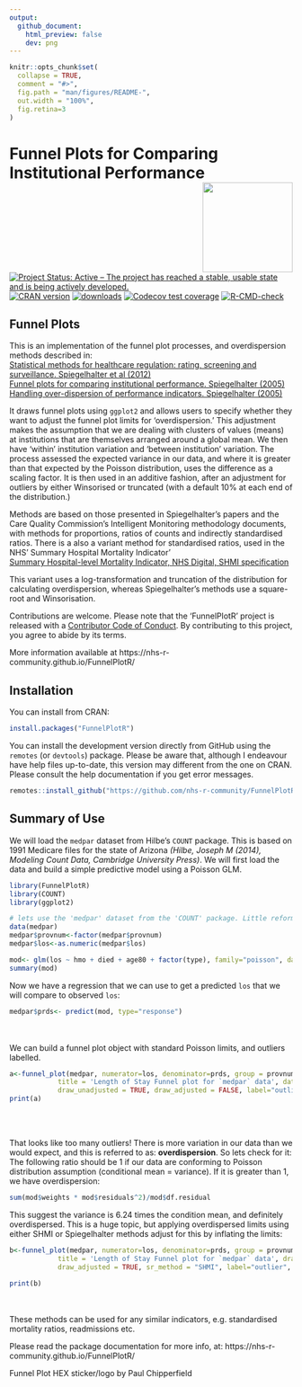 ```yaml
---
output:
  github_document:
    html_preview: false
    dev: png
---
```


```r
knitr::opts_chunk$set(
  collapse = TRUE,
  comment = "#>",
  fig.path = "man/figures/README-",
  out.width = "100%",
  fig.retina=3
)

```
 


  

# Funnel Plots for Comparing Institutional Performance <img src="man/figures/logo.png" width="160px" align="right" />

<!-- badges: start -->
[![Project Status: Active – The project has reached a stable, usable state and is being actively developed.](https://www.repostatus.org/badges/latest/active.svg)](https://www.repostatus.org/#active/)
[![CRAN version](http://www.r-pkg.org/badges/version/FunnelPlotR)](https://cran.r-project.org/package=FunnelPlotR)
[![downloads](https://cranlogs.r-pkg.org/badges/grand-total/FunnelPlotR)](https://cran.r-project.org/package=FunnelPlotR)
[![Codecov test coverage](https://codecov.io/gh/nhs-r-community/FunnelPlotR/branch/main/graph/badge.svg)](https://app.codecov.io/gh/nhs-r-community/FunnelPlotR?branch=main/)
[![R-CMD-check](https://github.com/nhs-r-community/FunnelPlotR/actions/workflows/R-CMD-check.yaml/badge.svg)](https://github.com/nhs-r-community/FunnelPlotR/actions/workflows/R-CMD-check.yaml)
<!-- badges: end -->
  
## Funnel Plots

This is an implementation of the funnel plot processes, and overdispersion methods described in:<br>
[Statistical methods for healthcare regulation: rating, screening and surveillance. Spiegelhalter et al (2012)](https://doi.org/10.1111/j.1467-985X.2011.01010.x)<br>
[Funnel plots for comparing institutional performance. Spiegelhalter (2005)](https://doi.org/10.1002/sim.1970)<br>
[Handling over-dispersion of performance indicators. Spiegelhalter (2005)](https://dx.doi.org/10.1136/qshc.2005.013755)<br>
    
It draws funnel plots using `ggplot2` and allows users to specify whether they want to adjust the funnel plot limits for 'overdispersion.'  This adjustment makes the assumption that we are dealing with clusters of values (means) at institutions that are themselves arranged around a global mean.  We then have 'within' institution variation and 'between institution' variation.   The process assessed the expected variance in our data, and where it is greater than that expected by the Poisson distribution, uses the difference as a scaling factor.  It is then used in an additive fashion, after an adjustment for outliers by either Winsorised or truncated (with a default 10% at each end of the distribution.)

Methods are based on those presented in Spiegelhalter's papers and the Care Quality Commission's Intelligent Monitoring methodology documents, with methods for proportions, ratios of counts and indirectly standardised ratios.  There is a also a variant method for standardised ratios, used in the NHS' Summary Hospital Mortality Indicator'<br>
[Summary Hospital-level Mortality Indicator, NHS Digital, SHMI specification](https://digital.nhs.uk/data-and-information/publications/ci-hub/summary-hospital-level-mortality-indicator-shmi/) <br>

This variant uses a log-transformation and truncation of the distribution for calculating overdispersion, whereas Spiegelhalter's methods use a square-root and Winsorisation.


Contributions are welcome.  Please note that the 'FunnelPlotR' project is released with a
[Contributor Code of Conduct](https://nhs-r-community.github.io/FunnelPlotR/CODE_OF_CONDUCT.html).
By contributing to this project, you agree to abide by its terms.

More information available at https://nhs-r-community.github.io/FunnelPlotR/ 


## Installation ##

You can install from CRAN: 
```r
install.packages("FunnelPlotR")
```


You can install the development version directly from GitHub using the `remotes` (or `devtools`) package.  Please be aware that, although I endeavour have help files up-to-date, this version may different from the one on CRAN.  Please consult the help documentation if you get error messages. 
```r
remotes::install_github("https://github.com/nhs-r-community/FunnelPlotR")
```


## Summary of Use

We will load the `medpar` dataset from Hilbe's `COUNT` package.  This is based on 1991 Medicare files for the state of Arizona _(Hilbe, Joseph M (2014), Modeling Count Data, Cambridge University Press)_.
We will first load the data and build a simple predictive model using a Poisson GLM.


```r
library(FunnelPlotR)
library(COUNT)
library(ggplot2)

# lets use the 'medpar' dataset from the 'COUNT' package. Little reformatting needed
data(medpar)
medpar$provnum<-factor(medpar$provnum)
medpar$los<-as.numeric(medpar$los)

mod<- glm(los ~ hmo + died + age80 + factor(type), family="poisson", data=medpar)
summary(mod)

```

Now we have a regression that we can use to get a predicted `los` that we will compare to observed `los`:

```r
medpar$prds<- predict(mod, type="response")

```
<br><br>
We can build a funnel plot object with standard Poisson limits, and outliers labelled.

```r
a<-funnel_plot(medpar, numerator=los, denominator=prds, group = provnum, 
            title = 'Length of Stay Funnel plot for `medpar` data', data_type="SR", limit=99,
            draw_unadjusted = TRUE, draw_adjusted = FALSE, label="outlier")
print(a)
```


<br><br>

That looks like too many outliers!  There is more variation in our data than we would expect, and this is referred to as: __overdispersion__.
So lets check for it: <br>
The following ratio should be 1 if our data are conforming to Poisson distribution assumption (conditional mean = variance).  If it is greater than 1, we have overdispersion:

```r

sum(mod$weights * mod$residuals^2)/mod$df.residual

```

This suggest the variance is 6.24 times the condition mean, and definitely overdispersed.
This is a huge topic, but applying overdispersed limits using either SHMI or Spiegelhalter methods adjust for this by inflating the limits:

```r
b<-funnel_plot(medpar, numerator=los, denominator=prds, group = provnum, data_type = "SR",
            title = 'Length of Stay Funnel plot for `medpar` data', draw_unadjusted = FALSE,
            draw_adjusted = TRUE, sr_method = "SHMI", label="outlier", limit=99)

print(b)
```

<br><br>
These methods can be used for any similar indicators, e.g. standardised mortality ratios, readmissions etc.

Please read the package documentation for more info, at: https://nhs-r-community.github.io/FunnelPlotR/

Funnel Plot HEX sticker/logo by Paul Chipperfield
